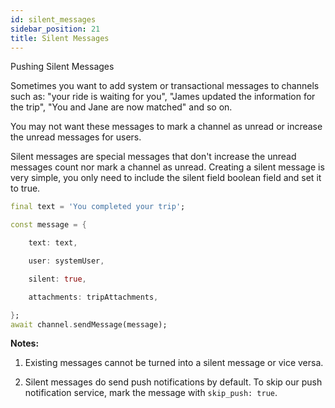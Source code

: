 ```yaml
---
id: silent_messages
sidebar_position: 21
title: Silent Messages
---
```


Pushing Silent Messages

Sometimes you want to add system or transactional messages to channels such as: "your ride is waiting for you",
"James updated the information for the trip", "You and Jane are now matched" and so on.

You may not want these messages to mark a channel as unread or increase the unread messages for users.

Silent messages are special messages that don't increase the unread messages count nor mark a channel as unread.
Creating a silent message is very simple, you only need to include the silent field boolean field and set it to true.

```dart
final text = 'You completed your trip';

const message = {

    text: text,

    user: systemUser,

    silent: true,

    attachments: tripAttachments,

};
await channel.sendMessage(message);
```

<b>Notes: </b>

1.  Existing messages cannot be turned into a silent message or vice versa.

2.  Silent messages do send push notifications by default. To skip our push notification service,
mark the message with `skip_push: true`.